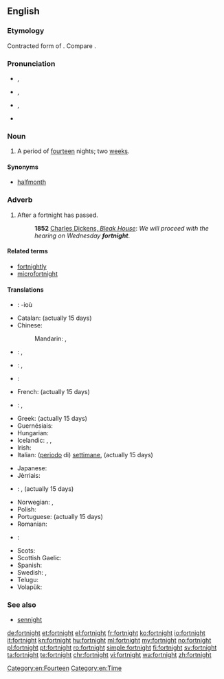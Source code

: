 ==English==
{{was wotd|2009|February|6}}
{{wikipedia}}

===Etymology===
Contracted form of {{etyl|ang|en}} {{term/t|ang|fēowertȳne||fourteen}} {{term|niht||nights}}.  Compare {{term|sennight}}.

===Pronunciation===
* {{a|UK}} {{IPA|/ˈfɔːt.naɪt/}}, {{X-SAMPA|/"fO:t.naIt/}}
* {{a|US}} {{IPA|/ˈfɔɹʔ.nʌɪtʔ/}}, {{X-SAMPA|/"fOrt.naIt/}}
* {{a|NY}} {{IPA|[ˈfɔəʔ.nɐjʔ]}}, {{X-SAMPA|["fO@?.naj?]}}
* {{audio|en-us-fortnight.ogg|Audio (US)}}

===Noun===
{{en-noun}}

# {{context|chiefly|UK|Ireland|Australia|New Zealand|lang=en}} A period of [[fourteen]] nights; two [[week]]s.

====Synonyms====
* {{sense|two weeks}} [[halfmonth]]

===Adverb===
{{en-adv|-}}

# After a fortnight has passed.
#: '''1852''' [http://www.gutenberg.org/dirs/etext97/blkhs12.txt Charles Dickens, ''Bleak House'']: ''We will proceed with the hearing on Wednesday '''fortnight'''''.

====Related terms====
* [[fortnightly]]
* [[microfortnight]]

====Translations====
{{trans-top|period of two weeks}}
* {{ttbc|br}}: {{t|br|pemzektez|m-p}} -ioù
* Catalan: {{t|ca|quinzena|f}} (actually 15 days)
* Chinese:
*: Mandarin: {{t+|cmn|两周|sc=Hani}}, {{t|cmn|兩周|tr=liǎngzhōu|sc=Hani}}
* {{ttbc|nl}}: {{t|nl|[[veertien]] [[dagen]]|p}} <!-- was "[[veertien]] [[dagen]]" - assumed sum-of-parts; if an idiom, remove the wikilinks to the individual words. see [[User:Kephir/gadgets/xte#Translation_fixing]] -->, {{t|nl|[[twee]] [[weken]]|p}} <!-- was "[[twee]] [[weken]]" - assumed sum-of-parts; if an idiom, remove the wikilinks to the individual words. see [[User:Kephir/gadgets/xte#Translation_fixing]] -->
* {{ttbc|eo}}: {{t|eo|duonmonato}}, {{t|eo|[[du]] [[semajno]]j}} <!-- was "[[du]] [[semajno]]j" - assumed sum-of-parts; if an idiom, remove the wikilinks to the individual words. see [[User:Kephir/gadgets/xte#Translation_fixing]] -->
* {{ttbc|fi}}: {{t|fi|[[kaksi]] [[viikko]]a}} <!-- was "[[kaksi]] [[viikko]]a" - assumed sum-of-parts; if an idiom, remove the wikilinks to the individual words. see [[User:Kephir/gadgets/xte#Translation_fixing]] -->
* French: {{t+|fr|quinzaine|f}} (actually 15 days)
* {{ttbc|de}}: {{t|de|vierzehn Tage}}, {{t|de|[[zwei]] [[Wochen]]}} <!-- was "[[zwei]] [[Wochen]]" - assumed sum-of-parts; if an idiom, remove the wikilinks to the individual words. see [[User:Kephir/gadgets/xte#Translation_fixing]] -->
* Greek: {{t+|el|δεκαπενθήμερο|n}} (actually 15 days)
* Guernésiais: {{qualifier|actually 15 days}} {{t|roa-grn|tchinze jours|m-p}}
* Hungarian: {{t|hu|két hét}}
* Icelandic: {{t|is|tvær vikur|f-p}}, {{t|is|hálfur mánuður|m}}, {{t|is|fjórtán dagar|m-p}}
* Irish: {{t|ga|coicís|f}}
* Italian: ([[periodo]] di) {{l|it|due}} [[settimana|settimane]], {{t|it|quindicina|f}} (actually 15 days)
{{trans-mid}}
* Japanese: {{t|ja|二週間|tr=にしゅうかん, nishūkan|sc=Jpan}}
* Jèrriais: {{t|roa-jer|tchînze jours|m}}
* {{ttbc|mk}}: {{t|mk|[[два|две]] [[недела|недели]]|sc=Cyrl}} <!-- was "[[два#Macedonian|две]] [[недела#Macedonian|недели]]" - assumed sum-of-parts; if an idiom, remove the wikilinks to the individual words. see [[User:Kephir/gadgets/xte#Translation_fixing]] -->, {{t|mk|полумесечие|n|tr=polumeséčie}} (actually 15 days)
* Norwegian: {{t|no|to uker|p}}, {{t|no|fjorten dager}}
* Polish: {{t|pl|[[dwa]] [[tygodnie]]|m-p-in}}
* Portuguese: {{t+|pt|quinzena|f}} (actually 15 days)
* Romanian: {{t|ro|două săptămâni|f-p}}
* {{ttbc|ru}}: {{t|ru|[[два|две]] [[неделя|недели]]|sc=Cyrl}} <!-- was "[[два#Russian|две]] [[неделя#Russian|недели]]" - assumed sum-of-parts; if an idiom, remove the wikilinks to the individual words. see [[User:Kephir/gadgets/xte#Translation_fixing]] -->
* Scots: {{t|sco|fortnicht}}
* Scottish Gaelic: {{t|gd|cola-deug|m}}
* Spanish: {{t+|es|quincena|f-p}} {{gloss|actually 15 days}}
* Swedish: {{t|sv|två veckor|p}}, {{t|sv|fjorton dagar}}
* Telugu: {{t|te|పక్షము|tr=pakshamu|sc=Telu}}
* Volapük: {{t+|vo|telvig}}
{{trans-bottom}}

===See also===
* [[sennight]]

[[Category:en:Fourteen]]
[[Category:en:Time]]

[[de:fortnight]]
[[et:fortnight]]
[[el:fortnight]]
[[fr:fortnight]]
[[ko:fortnight]]
[[io:fortnight]]
[[it:fortnight]]
[[kn:fortnight]]
[[hu:fortnight]]
[[ml:fortnight]]
[[my:fortnight]]
[[no:fortnight]]
[[pl:fortnight]]
[[pt:fortnight]]
[[ro:fortnight]]
[[simple:fortnight]]
[[fi:fortnight]]
[[sv:fortnight]]
[[ta:fortnight]]
[[te:fortnight]]
[[chr:fortnight]]
[[vi:fortnight]]
[[wa:fortnight]]
[[zh:fortnight]]